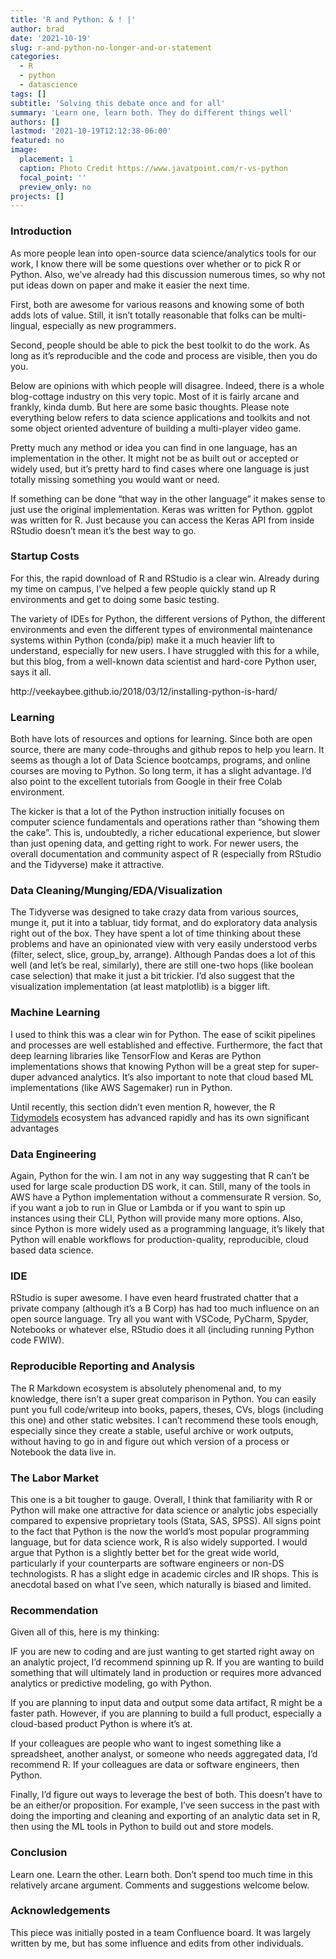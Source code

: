 ```yaml
---
title: 'R and Python: & ! |'
author: brad
date: '2021-10-19'
slug: r-and-python-no-longer-and-or-statement
categories:
  - R
  - python
  - datascience
tags: []
subtitle: 'Solving this debate once and for all'
summary: 'Learn one, learn both. They do different things well'
authors: []
lastmod: '2021-10-19T12:12:38-06:00'
featured: no
image:
  placement: 1
  caption: Photo Credit https://www.javatpoint.com/r-vs-python
  focal_point: ''
  preview_only: no
projects: []
---
```


### Introduction

As more people lean into open-source data science/analytics tools for our work, I know there will be some questions over whether or to pick R or Python. Also, we’ve already had this discussion numerous times, so why not put ideas down on paper and make it easier the next time.

First, both are awesome for various reasons and knowing some of both adds lots of value. Still, it isn’t totally reasonable that folks can be multi-lingual, especially as new programmers.

Second, people should be able to pick the best toolkit to do the work. As long as it’s reproducible and the code and process are visible, then you do you.

Below are opinions with which people will disagree. Indeed, there is a whole blog-cottage industry on this very topic. Most of it is fairly arcane and frankly, kinda dumb. But here are some basic thoughts. Please note everything below refers to data science applications and toolkits and not some object oriented adventure of building a multi-player video game.

Pretty much any method or idea you can find in one language, has an implementation in the other. It might not be as built out or accepted or widely used, but it’s pretty hard to find cases where one language is just totally missing something you would want or need.

If something can be done “that way in the other language” it makes sense to just use the original implementation. Keras was written for Python. ggplot was written for R. Just because you can access the Keras API from inside RStudio doesn’t mean it’s the best way to go.

###  Startup Costs

For this, the rapid download of R and RStudio is a clear win. Already during my time on campus, I’ve helped a few people quickly stand up R environments and get to doing some basic testing.

The variety of IDEs for Python, the different versions of Python, the different environments and even the different types of environmental maintenance systems within Python (conda/pip) make it a much heavier lift to understand, especially for new users. I have struggled with this for a while, but this blog, from a well-known data scientist and hard-core Python user, says it all.

http://veekaybee.github.io/2018/03/12/installing-python-is-hard/

###  Learning

Both have lots of resources and options for learning. Since both are open source, there are many code-throughs and github repos to help you learn. It seems as though a lot of Data Science bootcamps, programs, and online courses are moving to Python. So long term, it has a slight advantage. I’d also point to the excellent tutorials from Google in their free Colab environment.

The kicker is that a lot of the Python instruction initially focuses on computer science fundamentals and operations rather than “showing them the cake”. This is, undoubtedly, a richer educational experience, but slower than just opening data, and getting right to work. For newer users, the overall documentation and community aspect of R (especially from RStudio and the Tidyverse) make it attractive. 

### Data Cleaning/Munging/EDA/Visualization

The Tidyverse was designed to take crazy data from various sources, munge it, put it into a tabluar, tidy format, and do exploratory data analysis right out of the box. They have spent a lot of time thinking about these problems and have an opinionated view with very easily understood verbs (filter, select, slice, group_by, arrange). Although Pandas does a lot of this well (and let’s be real, similarly), there are still one-two hops (like boolean case selection) that make it just a bit trickier. I’d also suggest that the visualization implementation (at least matplotlib) is a bigger lift.

### Machine Learning

I used to think this was a clear win for Python. The ease of scikit pipelines and processes are well established and effective. Furthermore, the fact that deep learning libraries like TensorFlow and Keras are Python implementations shows that knowing Python will be a great step for super-duper advanced analytics. It’s also important to note that cloud based ML implementations (like AWS Sagemaker) run in Python.

Until recently, this section didn't even mention R, however, the R [Tidymodels](https://www.tidymodels.org/) ecosystem has advanced rapidly and has its own significant advantages 

### Data Engineering

Again, Python for the win. I am not in any way suggesting that R can't be used for large scale production DS work, it can. Still, many of the tools in AWS have a Python implementation without a commensurate R version. So, if you want a job to run in Glue or Lambda or if you want to spin up instances using their CLI, Python will provide many more options. Also, since Python is more widely used as a programming language, it’s likely that Python will enable workflows for production-quality, reproducible, cloud based data science.  

 
### IDE

RStudio is super awesome. I have even heard frustrated chatter that a private company (although it’s a B Corp) has had too much influence on an open source language. Try all you want with VSCode, PyCharm, Spyder, Notebooks or whatever else, RStudio does it all (including running Python code FWIW).

### Reproducible Reporting and Analysis

The R Markdown ecosystem is absolutely phenomenal and, to my knowledge, there isn’t a super great comparison in Python. You can easily punt you full code/writeup into books, papers, theses, CVs, blogs (including this one) and other static websites. I can’t recommend these tools enough, especially since they create a stable, useful archive or work outputs, without having to go in and figure out which version of a process or Notebook the data live in.

### The Labor Market

This one is a bit tougher to gauge. Overall, I think that familiarity with R or Python will make one attractive for data science or analytic jobs especially compared to expensive proprietary tools (Stata, SAS, SPSS). All signs point to the fact that Python is the now the world's most popular programming language, but for data science work, R is also widely supported. I would argue that Python is a slightly better bet for the great wide world, particularly if your counterparts are software engineers or non-DS technologists. R has a slight edge in academic circles and IR shops. This is anecdotal based on what I’ve seen, which naturally is biased and limited.

### Recommendation

Given all of this, here is my thinking:

IF you are new to coding and are just wanting to get started right away on an analytic project, I’d recommend spinning up R. If you are wanting to build something that will ultimately land in production or requires more advanced analytics or predictive modeling, go with Python. 

If you are planning to input data and output some data artifact, R might be a faster path. However, if you are planning to build a full product, especially a cloud-based product Python is where it’s at.

If your colleagues are people who want to ingest something like a spreadsheet, another analyst, or someone who needs aggregated data, I’d recommend R. If your colleagues are data or software engineers, then Python.

Finally, I’d figure out ways to leverage the best of both. This doesn't have to be an either/or proposition. For example, I’ve seen success in the past with doing the importing and cleaning and exporting of an analytic data set in R, then using the ML tools in Python to build out and store models.

### Conclusion

Learn one. Learn the other. Learn both. Don’t spend too much time in this relatively arcane argument. Comments and suggestions welcome below.

### Acknowledgements

This piece was initially posted in a team Confluence board. It was largely written by me, but has some influence and edits from other individuals. 